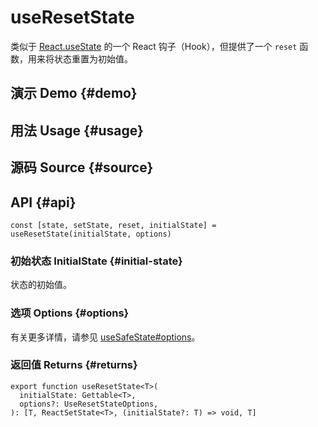 # useResetState


<HooksType category={frontmatter.category} />

类似于 [React.useState](https://react.dev/reference/react/useState) 的一个 React 钩子（Hook），但提供了一个 `reset` 函数，用来将状态重置为初始值。

## 演示 Demo \{#demo}


<App />

## 用法 Usage \{#usage}



## 源码 Source \{#source}


<Source />

## API \{#api}

```tsx
const [state, setState, reset, initialState] = useResetState(initialState, options)
```

### 初始状态 InitialState \{#initial-state}

状态的初始值。

### 选项 Options \{#options}

有关更多详情，请参见 [useSafeState#options](/reference/use-safe-state/#options)。

### 返回值 Returns \{#returns}

```tsx
export function useResetState<T>(
  initialState: Gettable<T>,
  options?: UseResetStateOptions,
): [T, ReactSetState<T>, (initialState?: T) => void, T]
```

